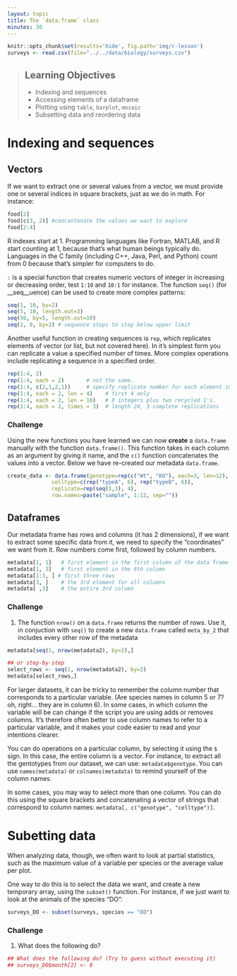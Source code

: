 ```yaml
---
layout: topic
title: The `data.frame` class
minutes: 30
---
```


```r
knitr::opts_chunk$set(results='hide', fig.path='img/r-lesson')
surveys <- read.csv(file="../../data/biology/surveys.csv")
```

> ## Learning Objectives
> * Indexing and sequences
> * Accessing elements of a dataframe
> * Plotting using `table`, `barplot`, `mosaic`
> * Subsetting data and reordering data


# Indexing and sequences

## Vectors

If we want to extract one or several values from a vector, we must provide one
or several indices in square brackets, just as we do in math. For instance:

```r
food[2]
food[c(3, 2)] #concantenate the values we want to explore
food[2:4]
```

R indexes start at 1. Programming languages like Fortran, MATLAB, and R start
counting at 1, because that's what human beings typically do. Languages in the C
family (including C++, Java, Perl, and Python) count from 0 because that's
simpler for computers to do.

`:` is a special function that creates numeric vectors of integer in increasing
or decreasing order, test `1:10` and `10:1` for instance. The function `seq()`
(for __seq__uence) can be used to create more complex patterns:

```r
seq(1, 10, by=2)
seq(5, 10, length.out=3)
seq(50, by=5, length.out=10)
seq(1, 8, by=3) # sequence stops to stay below upper limit
```
Another useful function in creating sequences is `rep`, which replicates elements of vector (or list, but not covered here).
In it's simplest form you can replicate a value a specified number of times. More complex operations include replicating a sequence in a specified order.

```r
rep(1:4, 2)
rep(1:4, each = 2)       # not the same.
rep(1:4, c(2,1,2,1))	 # specify replicate number for each element individually
rep(1:4, each = 2, len = 4)    # first 4 only
rep(1:4, each = 2, len = 10)   # 8 integers plus two recycled 1's.
rep(1:4, each = 2, times = 3)  # length 24, 3 complete replications
```

### Challenge

Using the new functions you have learned we can now **create** a `data.frame` manually with the function `data.frame()`. This function takes in each column as an argument by giving it name, and the `c()` function concatenates the values into a vector.
Below we have re-created our metadata `data.frame`.

```r

create_data <- data.frame(genotype=rep(c("Wt", "KO"), each=3, len=12),
			  celltype=c(rep("typeA", 6), rep("typeB", 6)),
			  replicate=rep(seq(1,3), 4),
			  row.names=paste("sample", 1:12, sep=""))
```

## Dataframes

Our metadata frame has rows and columns (it has 2 dimensions), if we want to
extract some specific data from it, we need to specify the "coordinates" we want
from it. Row numbers come first, followed by column numbers.

```r
metadata[1, 1]   # first element in the first column of the data frame
metadata[1, 3]   # first element in the 6th column
metadata[1:3, ] # first three rows
metadata[3, ]    # the 3rd element for all columns
metadata[ ,3]    # the entire 3rd column
```

### Challenge

1. The function `nrow()` on a `data.frame` returns the number of rows. Use it,
   in conjuction with `seq()` to create a new `data.frame` called
   `meta_by_2` that includes every other row of the metadata

```r
metadata[seq(1, nrow(metadata2), by=2),]

## or step-by-step
select_rows <- seq(1, nrow(metadata2), by=2)
metadata[select_rows,]
```
For larger datasets, it can be tricky to remember the column
number that corresponds to a particular variable. (Are species names in column 5
or 7? oh, right... they are in column 6). In some cases, in which column the
variable will be can change if the script you are using adds or removes
columns. It's therefore often better to use column names to refer to a
particular variable, and it makes your code easier to read and your intentions
clearer.

You can do operations on a particular column, by selecting it using the `$`
sign. In this case, the entire column is a vector. For instance, to extract all
the gentotypes from our dataset, we can use: `metadata$genotype`. You can use
`names(metadata)` or `colnames(metadata)` to remind yourself of the column names.

In some cases, you may way to select more than one column. You can do this using
the square brackets and concatenating a vector of strings that correspond to column names: `metadata[, c("genotype", "celltype")]`.


# Subetting data

When analyzing data, though, we often want to look at partial statistics, such
as the maximum value of a variable per species or the average value per plot.

One way to do this is to select the data we want, and create a new temporary
array, using the `subset()` function. For instance, if we just want to look at
the animals of the species "DO":

```r
surveys_DO <- subset(surveys, species == "DO")
```

### Challenge

1. What does the following do?

  ```r
  ## What does the following do? (Try to guess without executing it)
  ## surveys_DO$month[2] <- 8
  ```

